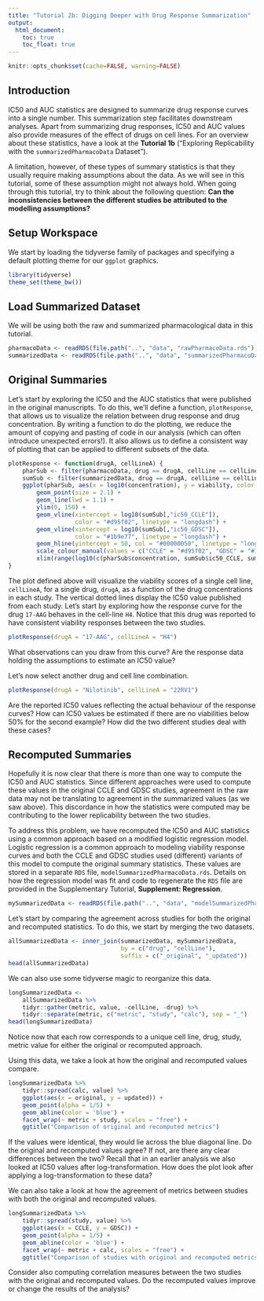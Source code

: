 ```yaml
---
title: "Tutorial 2b: Digging Deeper with Drug Response Summarization"
output:
  html_document:
    toc: true
    toc_float: true
---
```


```r
knitr::opts_chunk$set(cache=FALSE, warning=FALSE)
```

## Introduction

IC50 and AUC statistics are designed to summarize drug response curves into a single number. This summarization step facilitates downstream analyses. Apart from summarizing drug responses, IC50 and AUC values also provide measures of the effect of drugs on cell lines. For an overview about these statistics, have a look at the **Tutorial 1b** ("Exploring Replicability with the `summarizedPharmacoData` Dataset").

A limitation, however, of these types of summary statistics is that they usually require making assumptions about the data. As we will see in this tutorial, some of these assumption might not always hold. When going through this tutorial, try to think about the following question: **Can the inconsistencies between the different studies be attributed to the modelling assumptions?**

## Setup Workspace

We start by loading the tidyverse family of packages and specifying a default plotting theme for our `ggplot` graphics.

```r
library(tidyverse)
theme_set(theme_bw())
```

## Load Summarized Dataset

We will be using both the raw and summarized pharmacological data in this tutorial. 

```r
pharmacoData <- readRDS(file.path("..", "data", "rawPharmacoData.rds"))
summarizedData <- readRDS(file.path("..", "data", "summarizedPharmacoData.rds"))
```

## Original Summaries

Let's start by exploring the IC50 and the AUC statistics that were published in the original manuscripts. To do this, we'll define a function, `plotResponse`, that allows us to visualize the relation between drug response and drug concentration. By writing a function to do the plotting, we reduce the amount of copying and pasting of code in our analysis (which can often introduce unexpected errors!). It also allows us to define a consistent way of plotting that can be applied to different subsets of the data.

```r
plotResponse <- function(drugA, cellLineA) {
    pharSub <- filter(pharmacoData, drug == drugA, cellLine == cellLineA)
    sumSub <- filter(summarizedData, drug == drugA, cellLine == cellLineA)
    ggplot(pharSub, aes(x = log10(concentration), y = viability, color = study)) +
        geom_point(size = 2.1) +
        geom_line(lwd = 1.1) +
        ylim(0, 150) +
        geom_vline(xintercept = log10(sumSub[,"ic50_CCLE"]),
                   color = "#d95f02", linetype = "longdash") +
        geom_vline(xintercept = log10(sumSub[,"ic50_GDSC"]),
                   color = "#1b9e77", linetype = "longdash") +
        geom_hline(yintercept = 50, col = "#00000050", linetype = "longdash") +
        scale_colour_manual(values = c("CCLE" = "#d95f02", "GDSC" = "#1b9e77")) +
        xlim(range(log10(c(pharSub$concentration, sumSub$ic50_CCLE, sumSub$ic50_GDSC))))
}
```

The plot defined above will visualize the viability scores of a single cell line, `cellLineA`, for a single drug, `drugA`, as a function of the drug concentrations in each study. The vertical dotted lines display the IC50 value published from each study. Let's start by exploring how the response curve for the drug `17-AAG` behaves in the cell-line `H4`. Notice that this drug was reported to have consistent viability responses between the two studies.

```r
plotResponse(drugA = "17-AAG", cellLineA = "H4")
```

What observations can you draw from this curve? Are the response data holding the assumptions to estimate an IC50 value?

Let's now select another drug and cell line combination.

```r
plotResponse(drugA = "Nilotinib", cellLineA = "22RV1")
```

Are the reported IC50 values reflecting the actual behaviour of the response curves? How can IC50 values be estimated if there are no viabilities below 50% for the second example? How did the two different studies deal with these cases?

## Recomputed Summaries

Hopefully it is now clear that there is more than one way to compute the IC50 and AUC statistics. Since different approaches were used to compute these values in the original CCLE and GDSC studies, agreement in the raw data may not be translating to agreement in the summarized values (as we saw above). This discordance in how the statistics were computed may be contributing to the lower replicability between the two studies.

To address this problem, we have recomputed the IC50 and AUC statistics using a common approach based on a modified logistic regression model. Logistic regression is a common approach to modeling viability response curves and both the CCLE and GDSC studies used (different) variants of this model to compute the original summary statistics. These values are stored in a separate `RDS` file, `modelSummarizedPharmacoData.rds`. Details on how the regression model was fit and code to regenerate the `RDS` file are provided in the Supplementary Tutorial, **Supplement: Regression**.

```r
mySummarizedData <- readRDS(file.path("..", "data", "modelSummarizedPharmacoData.rds"))
```

Let's start by comparing the agreement across studies for both the original and recomputed statistics. To do this, we start by merging the two datasets.

```r
allSummarizedData <- inner_join(summarizedData, mySummarizedData,
                                by = c("drug", "cellLine"),
                                suffix = c("_original", "_updated"))
head(allSummarizedData)
```

We can also use some tidyverse magic to reorganize this data.

```r
longSummarizedData <-
    allSummarizedData %>%
    tidyr::gather(metric, value, -cellLine, -drug) %>%
    tidyr::separate(metric, c("metric", "study", "calc"), sep = "_")
head(longSummarizedData)
```

Notice now that each row corresponds to a unique cell line, drug, study, metric value for either the original or recomputed approach.

Using this data, we take a look at how the original and recomputed values compare.

```r
longSummarizedData %>%
    tidyr::spread(calc, value) %>%
    ggplot(aes(x = original, y = updated)) +
    geom_point(alpha = 1/5) +
    geom_abline(color = 'blue') + 
    facet_wrap(~ metric + study, scales = "free") +
    ggtitle("Comparison of original and recomputed metrics")
```

If the values were identical, they would lie across the blue diagonal line. Do the original and recomputed values agree? If not, are there any clear differences between the two? Recall that in an earlier analysis we also looked at IC50 values after log-transformation. How does the plot look after applying a log-transformation to these data?

We can also take a look at how the agreement of metrics between studies with both the original and recomputed values.

```r
longSummarizedData %>%
    tidyr::spread(study, value) %>%
    ggplot(aes(x = CCLE, y = GDSC)) +
    geom_point(alpha = 1/5) +
    geom_abline(color = 'blue') + 
    facet_wrap(~ metric + calc, scales = "free") +
    ggtitle("Comparison of studies with original and recomputed metrics")
```

Consider also computing correlation measures between the two studies with the original and recomputed values. Do the recomputed values improve or change the results of the analysis?

